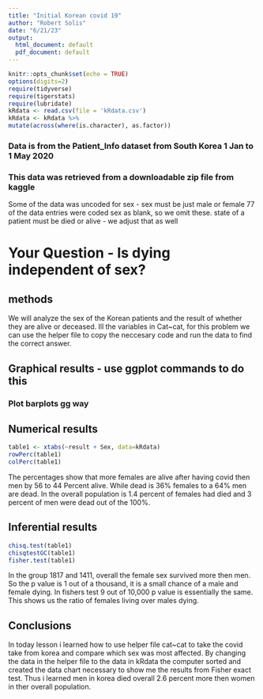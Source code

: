 ```yaml
---
title: "Initial Korean covid 19"
author: "Robert Solis"
date: "6/21/23"
output:
  html_document: default
  pdf_document: default
---
```


```r
knitr::opts_chunk$set(echo = TRUE)
options(digits=2)
require(tidyverse)
require(tigerstats)
require(lubridate)
kRdata <- read.csv(file = 'kRdata.csv')
kRdata <- kRdata %>%
mutate(across(where(is.character), as.factor))

```
### Data is from the Patient_Info dataset from South Korea 1 Jan to 1 May 2020
### This data was retrieved from a downloadable zip file from kaggle

Some of the data was uncoded for sex - sex must be just male or female
77 of the data entries were coded sex  as blank, so we omit these.
state of a patient must be died or alive - we adjust that as well   
  
# Your Question - Is dying independent of sex?

## methods
  We will analyze the sex of the Korean patients and the result of whether they are alive or deceased. Ill the variables in Cat~cat, for this problem we can use the helper file to copy the neccesary code and run the data to find the correct answer.


  

## Graphical results - use ggplot commands to do this  

### Plot barplots gg way

  





  
## Numerical results

```r
table1 <- xtabs(~result + Sex, data=kRdata)
rowPerc(table1)
colPerc(table1)
```
The percentages show that more females are alive after having covid then men by 56 to 44 Percent alive. While dead is 36% females to a 64% men are dead. In the overall population is 1.4 percent of females had died and 3 percent of men were dead out of the 100%.

## Inferential results 

```r
chisq.test(table1)
chisqtestGC(table1)
fisher.test(table1)
```
In the group 1817 and 1411, overall the female sex survived more then men. So the p value is 1 out of a thousand, it is a small chance of a male and female dying. In fishers test 9 out of 10,000 p value is essentially  the same. This shows us the ratio of  females living over males dying.

## Conclusions

In today lesson i learned how to use helper file cat~cat to take the covid take from korea and compare which sex was most affected. By changing the data in the helper file to the data in kRdata the computer sorted and created the data chart necessary to show me the results from Fisher exact test. Thus i learned men in korea died overall 2.6 percent more then women in ther overall population.
